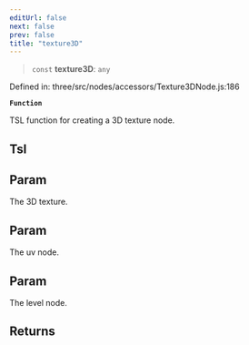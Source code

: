 ```yaml
---
editUrl: false
next: false
prev: false
title: "texture3D"
---
```


> `const` **texture3D**: `any`

Defined in: three/src/nodes/accessors/Texture3DNode.js:186

**`Function`**

TSL function for creating a 3D texture node.

## Tsl

## Param

The 3D texture.

## Param

The uv node.

## Param

The level node.

## Returns
